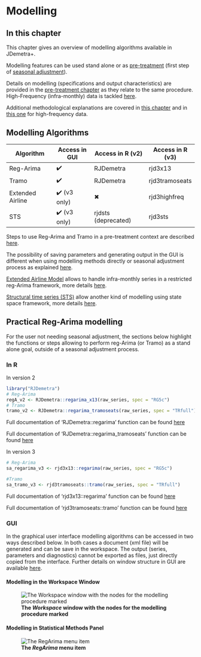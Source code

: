# Modelling {#a-reg-a .unnumbered}

## In this chapter

<!-- to revamp as not really described here -->

This chapter gives an overview of modelling algorithms available in JDemetra+.

Modelling features can be used stand alone or as [pre-treatment](#sa-pre-t) (first step of [seasonal adjustment](#sa-overview)).

Details on modelling (specifications and output characteristics) are provided in the [pre-treatment chapter](#sa-pre-t) as they relate to the same procedure. High-Frequency (infra-monthly) data is tackled [here](#a-sa-hf).

Additional methodological explanations are covered in [this chapter](#m-reg-a) and in [this one](#m-sa-hf) for high-frequency data.

## Modelling Algorithms

| Algorithm        | Access in GUI | Access in R (v2)    | Access in R (v3) |
|------------------|---------------|---------------------|------------------|
| Reg-Arima        | ✔️            | RJDemetra           | rjd3x13          |
| Tramo            | ✔️            | RJDemetra           | rjd3tramoseats   |
| Extended Airline | ✔️ (v3 only)  | ✖                   | rjd3highfreq     |
| STS              | ✔️ (v3 only)  | rjdsts (deprecated) | rjd3sts          |

Steps to use Reg-Arima and Tramo in a pre-treatment context are described [here](#sa-pre-t).

The possibility of saving parameters and generating output in the GUI is different when using modelling methods directly or seasonal adjustment process as explained [here](#t-gui-sa).

[Extended Airline Model](#a-sa-hf) allows to handle infra-monthly series in a restricted reg-Arima framework, more details [here](#a-sa-hf).

[Structural time series (STS)](#a-sa-bsm) allow another kind of modelling using state space framework, more details [here](#a-sa-bsm).

## Practical Reg-Arima modelling

For the user not needing seasonal adjustment, the sections below highlight the functions or steps allowing to perform reg-Arima (or Tramo) as a stand alone goal, outside of a seasonal adjustment process.

### In R

In version 2

```r
library("RJDemetra")
# Reg-Arima
regA_v2 <- RJDemetra::regarima_x13(raw_series, spec = "RG5c")
# Tramo
tramo_v2 <- RJDemetra::regarima_tramoseats(raw_series, spec = "TRfull")
```

Full documentation of 'RJDemetra::regarima' function can be found [here](https://jdemetra.github.io/rjdemetra/reference/regarima.html)

Full documentation of 'RJDemetra::regarima_tramoseats' function can be found [here](https://jdemetra.github.io/rjdemetra/reference/regarima.html)

In version 3

```r
# Reg-Arima
sa_regarima_v3 <- rjd3x13::regarima(raw_series, spec = "RG5c")

#Tramo
sa_tramo_v3 <- rjd3tramoseats::tramo(raw_series, spec = "TRfull")

```

Full documentation of 'rjd3x13::regarima' function can be found [here](https://rjdverse.github.io/rjd3x13/reference/regarima.html)

Full documentation of 'rjd3tramoseats::tramo' function can be found [here](https://rjdverse.github.io/rjd3tramoseats/reference/tramo.html)

### GUI

In the graphical user interface modelling algorithms can be accessed in two ways described below. In both cases a document (xml file) will be generated and can be save in the workspace. The output (series, parameters and diagnostics) cannot be exported as files, just directly copied from the interface. Further details on window structure in GUI are available [here](#t-gui-sa).

#### Modelling in the Workspace Window

![**The *Workspace* window with the nodes for the modelling procedure marked**](All_images/A_Ref_d1.jpg)

#### Modelling in Statistical Methods Panel

![**The *RegArima* menu item**](All_images/A_Ref53.jpg)
